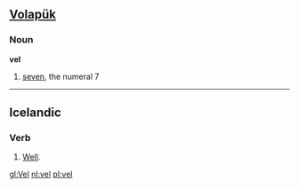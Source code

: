 ==[[Volapük]]==
===Noun===
'''vel'''
# [[seven]], the numeral 7
----
==Icelandic==
===Verb===
# [[Well]].

[[gl:Vel]]
[[nl:vel]]
[[pl:vel]]